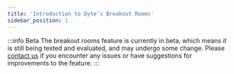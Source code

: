 ```yaml
---
title: 'Introduction to Dyte’s Breakout Rooms'
sidebar_position: 1
---
```


:::info Beta
The breakout rooms feature is currently in beta, which means it is still being tested and evaluated, and may undergo some change. Please [contact us](https://dyte.io/contact) if you encounter any issues or have suggestions for improvements to the feature.
:::